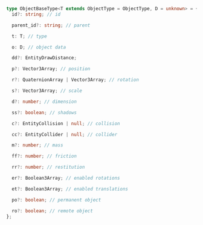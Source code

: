 ```ts
type ObjectBaseType<T extends ObjectType = ObjectType, D = unknown> = {
  id?: string; // id

  parent_id?: string; // parent

  t: T; // type

  o: D; // object data

  dd?: EntityDrawDistance;

  p?: Vector3Array; // position

  r?: QuaternionArray | Vector3Array; // rotation

  s?: Vector3Array; // scale

  d?: number; // dimension

  ss?: boolean; // shadows

  c?: EntityCollision | null; // collision

  cc?: EntityCollider | null; // collider

  m?: number; // mass

  ff?: number; // friction

  rr?: number; // restitution

  er?: Boolean3Array; // enabled rotations

  et?: Boolean3Array; // enabled translations

  po?: boolean; // permanent object

  ro?: boolean; // remote object
};
```
